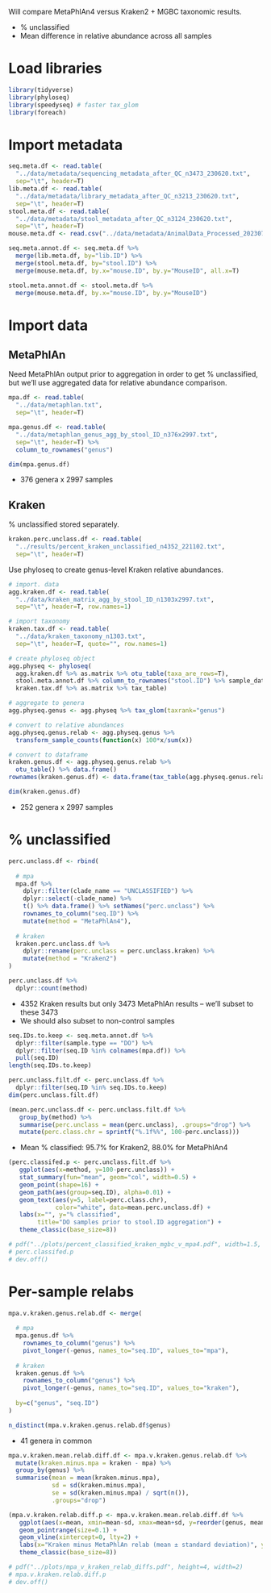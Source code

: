 Will compare MetaPhlAn4 versus Kraken2 + MGBC taxonomic results.

* % unclassified
* Mean difference in relative abundance across all samples

# Load libraries

```r
library(tidyverse)
library(phyloseq)
library(speedyseq) # faster tax_glom
library(foreach)
```

# Import metadata

```r
seq.meta.df <- read.table(
  "../data/metadata/sequencing_metadata_after_QC_n3473_230620.txt", 
  sep="\t", header=T)
lib.meta.df <- read.table(
  "../data/metadata/library_metadata_after_QC_n3213_230620.txt",
  sep="\t", header=T)
stool.meta.df <- read.table(
  "../data/metadata/stool_metadata_after_QC_n3124_230620.txt", 
  sep="\t", header=T)
mouse.meta.df <- read.csv("../data/metadata/AnimalData_Processed_20230712.csv")
```

```r
seq.meta.annot.df <- seq.meta.df %>%
  merge(lib.meta.df, by="lib.ID") %>%
  merge(stool.meta.df, by="stool.ID") %>% 
  merge(mouse.meta.df, by.x="mouse.ID", by.y="MouseID", all.x=T)

stool.meta.annot.df <- stool.meta.df %>%
  merge(mouse.meta.df, by.x="mouse.ID", by.y="MouseID")
```

# Import data

## MetaPhlAn

Need MetaPhlAn output prior to aggregation in order to get % unclassified, but we'll use aggregated data for relative abundance comparison.

```r
mpa.df <- read.table(
  "../data/metaphlan.txt",
  sep="\t", header=T)

mpa.genus.df <- read.table(
  "../data/metaphlan_genus_agg_by_stool_ID_n376x2997.txt",
  sep="\t", header=T) %>% 
  column_to_rownames("genus")

dim(mpa.genus.df)
```

* 376 genera x 2997 samples

## Kraken

% unclassified stored separately.

```r
kraken.perc.unclass.df <- read.table(
  "../results/percent_kraken_unclassified_n4352_221102.txt",
  sep="\t", header=T)
```

Use phyloseq to create genus-level Kraken relative abundances.

```r
# import. data
agg.kraken.df <- read.table(
  "../data/kraken_matrix_agg_by_stool_ID_n1303x2997.txt", 
  sep="\t", header=T, row.names=1)

# import taxonomy
kraken.tax.df <- read.table(
  "../data/kraken_taxonomy_n1303.txt", 
  sep="\t", header=T, quote="", row.names=1)

# create phyloseq object
agg.physeq <- phyloseq(
  agg.kraken.df %>% as.matrix %>% otu_table(taxa_are_rows=T),
  stool.meta.annot.df %>% column_to_rownames("stool.ID") %>% sample_data,
  kraken.tax.df %>% as.matrix %>% tax_table)

# aggregate to genera
agg.physeq.genus <- agg.physeq %>% tax_glom(taxrank="genus")

# convert to relative abundances
agg.physeq.genus.relab <- agg.physeq.genus %>% 
  transform_sample_counts(function(x) 100*x/sum(x))

# convert to dataframe
kraken.genus.df <- agg.physeq.genus.relab %>% 
  otu_table() %>% data.frame()
rownames(kraken.genus.df) <- data.frame(tax_table(agg.physeq.genus.relab))$genus

dim(kraken.genus.df)
```

* 252 genera x 2997 samples

# % unclassified

```r
perc.unclass.df <- rbind(
  
  # mpa
  mpa.df %>% 
    dplyr::filter(clade_name == "UNCLASSIFIED") %>% 
    dplyr::select(-clade_name) %>% 
    t() %>% data.frame() %>% setNames("perc.unclass") %>% 
    rownames_to_column("seq.ID") %>% 
    mutate(method = "MetaPhlAn4"),
  
  # kraken
  kraken.perc.unclass.df %>% 
    dplyr::rename(perc.unclass = perc.unclass.kraken) %>% 
    mutate(method = "Kraken2")
)
```

```r
perc.unclass.df %>% 
  dplyr::count(method)
```

* 4352 Kraken results but only 3473 MetaPhlAn results -- we'll subset to these 3473
* We should also subset to non-control samples

```r
seq.IDs.to.keep <- seq.meta.annot.df %>% 
  dplyr::filter(sample.type == "DO") %>% 
  dplyr::filter(seq.ID %in% colnames(mpa.df)) %>% 
  pull(seq.ID)
length(seq.IDs.to.keep)

perc.unclass.filt.df <- perc.unclass.df %>% 
  dplyr::filter(seq.ID %in% seq.IDs.to.keep)
dim(perc.unclass.filt.df)
```

```r
(mean.perc.unclass.df <- perc.unclass.filt.df %>% 
   group_by(method) %>% 
   summarise(perc.unclass = mean(perc.unclass), .groups="drop") %>% 
   mutate(perc.class.chr = sprintf("%.1f%%", 100-perc.unclass)))
```

* Mean % classified: 95.7% for Kraken2, 88.0% for MetaPhlAn4

```r
(perc.classifed.p <- perc.unclass.filt.df %>% 
   ggplot(aes(x=method, y=100-perc.unclass)) +
   stat_summary(fun="mean", geom="col", width=0.5) +
   geom_point(shape=16) +
   geom_path(aes(group=seq.ID), alpha=0.01) +
   geom_text(aes(y=5, label=perc.class.chr), 
             color="white", data=mean.perc.unclass.df) +
   labs(x="", y="% classified",
        title="DO samples prior to stool.ID aggregation") +
   theme_classic(base_size=8))
```

```r
# pdf("../plots/percent_classified_kraken_mgbc_v_mpa4.pdf", width=1.5, height=1.75)
# perc.classifed.p
# dev.off()
```

# Per-sample relabs

```r
mpa.v.kraken.genus.relab.df <- merge(
  
  # mpa
  mpa.genus.df %>% 
    rownames_to_column("genus") %>% 
    pivot_longer(-genus, names_to="seq.ID", values_to="mpa"),
  
  # kraken
  kraken.genus.df %>% 
    rownames_to_column("genus") %>% 
    pivot_longer(-genus, names_to="seq.ID", values_to="kraken"),
  
  by=c("genus", "seq.ID")
)
```

```r
n_distinct(mpa.v.kraken.genus.relab.df$genus)
```

* 41 genera in common

```r
mpa.v.kraken.mean.relab.diff.df <- mpa.v.kraken.genus.relab.df %>% 
  mutate(kraken.minus.mpa = kraken - mpa) %>% 
  group_by(genus) %>% 
  summarise(mean = mean(kraken.minus.mpa),
            sd = sd(kraken.minus.mpa),
            se = sd(kraken.minus.mpa) / sqrt(n()),
            .groups="drop")
```

```r
(mpa.v.kraken.relab.diff.p <- mpa.v.kraken.mean.relab.diff.df %>% 
   ggplot(aes(x=mean, xmin=mean-sd, xmax=mean+sd, y=reorder(genus, mean))) +
   geom_pointrange(size=0.1) +
   geom_vline(xintercept=0, lty=2) +
   labs(x="Kraken minus MetaPhlAn relab (mean ± standard deviation)", y="Genus") +
   theme_classic(base_size=8))
```

```r
# pdf("../plots/mpa_v_kraken_relab_diffs.pdf", height=4, width=2)
# mpa.v.kraken.relab.diff.p
# dev.off()
```
